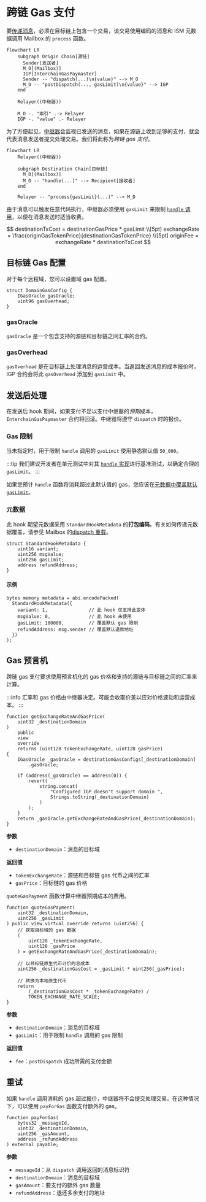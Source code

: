 
# 跨链 Gas 支付

要[传递消息](../messaging/receive.mdx)，必须在目标链上包含一个交易，该交易使用编码的消息和 ISM 元数据调用 Mailbox 的 `process` 函数。

```mermaid
flowchart LR
    subgraph Origin Chain[源链]
      Sender[发送者]
      M_O[(Mailbox)]
      IGP[InterchainGasPaymaster]
      Sender -- "dispatch(...)\n{value}" --> M_O
      M_O -- "postDispatch(..., gasLimit)\n{value}" --> IGP
    end

    Relayer((中继器))

    M_O -. "索引" .-> Relayer
    IGP -. "value" .- Relayer
```

为了方便起见，[中继器](../../operate/relayer/run-relayer.mdx)会监视已发送的消息，如果在源链上收到足够的支付，就会代表消息发送者提交处理交易。我们将此称为*跨链 gas 支付*。

```mermaid
flowchart LR
    Relayer((中继器))

    subgraph Destination Chain[目标链]
      M_D[(Mailbox)]
      M_D -- "handle(...)" --> Recipient[接收者]
    end

    Relayer -- "process{gasLimit}(...)" --> M_D
```

由于消息可以触发任意代码执行，中继器必须使用 `gasLimit` 来限制 [`handle` 调用](../messaging/receive.mdx#handle)，以便在消息发送时适当收费。

$$
destinationTxCost = destinationGasPrice * gasLimit
\\[5pt]
exchangeRate = \frac{originGasTokenPrice}{destinationGasTokenPrice}
\\[5pt]
originFee = exchangeRate * destinationTxCost
$$

## 目标链 Gas 配置

对于每个远程域，您可以设置域 gas 配置。

```solidity
struct DomainGasConfig {
    IGasOracle gasOracle;
    uint96 gasOverhead;
}
```

### gasOracle

`gasOracle` 是一个包含支持的源链和目标链之间汇率的合约。

### gasOverhead

`gasOverhead` 是在目标链上处理消息的运营成本。当返回发送消息的成本报价时，IGP 合约会将此 `gasOverhead` 添加到 `gasLimit` 中。

## 发送后处理

在发送后 hook 期间，如果支付不足以支付中继器的*预期*成本，`InterchainGasPaymaster` 合约将回滚。中继器将遵守 `dispatch` 时的报价。

### Gas 限制

当未指定时，用于限制 `handle` 调用的 `gasLimit` 使用静态默认值 `50_000`。

:::tip
我们建议开发者在单元测试中对其 [`handle` 实现](../messaging/receive.mdx#handle)进行基准测试，以确定合理的 `gasLimit`。
:::

如果您预计 `handle` 函数将消耗超过此默认值的 gas，您应该在[元数据中覆盖默认 `gasLimit`](#metadata)。

### 元数据

此 hook 期望元数据采用 `StandardHookMetadata` 的**打包编码**。有关如何传递元数据覆盖，请参见 Mailbox 的[dispatch 重载](../messaging/send.mdx#overriding-default-hook-metadata)。

<Tabs groupId="lang">
<TabItem value="sol" label="Solidity">

```solidity
struct StandardHookMetadata {
    uint16 variant;
    uint256 msgValue;
    uint256 gasLimit;
    address refundAddress;
}
```

#### 示例

```solidity
bytes memory metadata = abi.encodePacked(
  StandardHookMetadata({
    variant: 1,               // 此 hook 仅支持此变体
    msgValue: 0,              // 此 hook 未使用
    gasLimit: 100000,         // 覆盖默认 gas 限制
    refundAddress: msg.sender // 覆盖默认退款地址
  })
);
```

</TabItem>
</Tabs>

## Gas 预言机

跨链 gas 支付要求使用预言机化的 gas 价格和支持的源链与目标链之间的汇率来计算。

:::info
汇率和 gas 价格由中继器决定。可能会收取价差以应对价格波动和运营成本。
:::

<Tabs groupId="lang">
<TabItem value="sol" label="Solidity">

```solidity
function getExchangeRateAndGasPrice(
    uint32 _destinationDomain
)
    public
    view
    override
    returns (uint128 tokenExchangeRate, uint128 gasPrice)
{
    IGasOracle _gasOracle = destinationGasConfigs[_destinationDomain]
        .gasOracle;

    if (address(_gasOracle) == address(0)) {
        revert(
            string.concat(
                "Configured IGP doesn't support domain ",
                Strings.toString(_destinationDomain)
            )
        );
    }
    return _gasOracle.getExchangeRateAndGasPrice(_destinationDomain);
}
```

**参数**

- `destinationDomain`：消息的目标域

**返回值**
- `tokenExchangeRate`：源链和目标链 gas 代币之间的汇率
- `gasPrice`：目标链的 gas 价格

</TabItem>
</Tabs>

`quoteGasPayment` 函数计算中继器预期成本的费用。

<Tabs groupId="lang">
<TabItem value="sol" label="Solidity">

```solidity
function quoteGasPayment(
    uint32 _destinationDomain,
    uint256 _gasLimit
) public view virtual override returns (uint256) {
    // 获取目标域的 gas 数据
    (
        uint128 _tokenExchangeRate,
        uint128 _gasPrice
    ) = getExchangeRateAndGasPrice(_destinationDomain);

    // 以目标链原生代币计价的总成本
    uint256 _destinationGasCost = _gasLimit * uint256(_gasPrice);

    // 转换为本地原生代币
    return
        (_destinationGasCost * _tokenExchangeRate) /
        TOKEN_EXCHANGE_RATE_SCALE;
}
```

**参数**
- `destinationDomain`：消息的目标域
- `gasLimit`：用于限制 `handle` 调用的 gas 限制

**返回值**
- `fee`：`postDispatch` 成功所需的支付金额

</TabItem>
</Tabs>

## 重试

如果 `handle` 调用消耗的 gas 超过报价，中继器将不会提交处理交易。在这种情况下，可以使用 `payForGas` 函数支付额外的 gas。

<Tabs groupId="lang">
<TabItem value="sol" label="Solidity">

```solidity
function payForGas(
    bytes32 _messageId,
    uint32 _destinationDomain,
    uint256 _gasAmount,
    address _refundAddress
) external payable;
```

**参数**
- `messageId`：从 `dispatch` 调用返回的消息标识符
- `destinationDomain`：消息的目标域
- `gasAmount`：要支付的额外 gas 数量
- `refundAddress`：退还多余支付的地址

</TabItem>
</Tabs>
